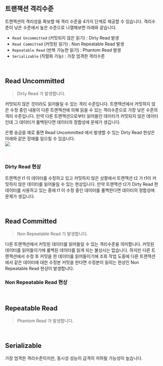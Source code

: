 ## 트랜잭션 격리수준
트랜잭션의 격리성을 확보할 때 격리 수준을 4가지 단계로 제공할 수 있습니다. 격리수준이 낮은 수준에서 높은 수준으로 나열해보면 아래와 같습니다.<br/>

- `Read Uncommitted` (커밋되지 않은 읽기) : Dirty Read 발생
- `Read Committed` (커밋된 읽기) : Non Repeatable Read 발생
- `Repeatable Read` (반복 가능한 읽기) : Phantom Read 발생
- `Serializable` (직렬화 가능) : 가장 엄격한 격리수준

<br/>




## Read Uncommitted 
> Dirty Read 가 발생합니다.

커밋되지 않은 것이라도 읽어들일 수 있는 격리 수준입니다. 트랜잭션에서 커밋하지 않은 수정 중인 내용이 다른 트랜잭션에 의해 읽을 수 있는 격리수준으로 가장 낮은 수준의 격리 수준입니다. 만약 다른 트랜잭션으로부터 읽어들인 데이터가 커밋되지 않은 데이터인데 그 데이터가 롤백된다면 데이터의 정합성에 문제가 생깁니다.<br/>

은행 송금을 예로 들면 Read Uncommitted 에서 발생할 수 있는 Dirty Read 현상은 아래와 같은 장애를 일으킬 수 있습니다.<br/>
![](./img/transaction-isolation/dirty-read.png)

<br/>



### Dirty Read 현상

트랜잭션 t1 이 데이터를 수정하고 있고 커밋하지 않은 상황에서 트랜잭션 t2 가 t1이 커밋하지 않은 데이터를 읽어들일 수 있는 현상입니다. 만약 트랜잭션 t2가 Dirty Read 한 데이터를 사용하고 있는 중에 t1 이 수정 중인 데이터를 롤백한다면 데이터의 정합성에 문제가 생깁니다.<br/>

<br/>



## Read Committed 
> Non Repeatable Read 가 발생합니다.

다른 트랜잭션에서 커밋된 데이터를 읽어들일 수 있는 격리수준을 의미합니다. 커밋된 데이터를 읽어들이기에 롤백된 데이터를 읽게 되는 불상사는 없습니다. 하지만 다른 트랜잭션에서 수정 후 커밋을 한 데이터를 읽어들이기에 조회 작업 도중에 다른 트랜잭션에서 같은 데이터에 대한 수정본 커밋을 한다면 수정본이 읽히는 현상인 Non Repeatable Read 현상이 발생합니다.<br/>



### Non Repeatable Read 현상







<br/>

## Repeatable Read
> Phantom Read 가 발생합니다.



<br/>

## Serializable 
가장 엄격한 격리수준이지만, 동시성 성능이 급격히 저하될 가능성이 높습니다.







